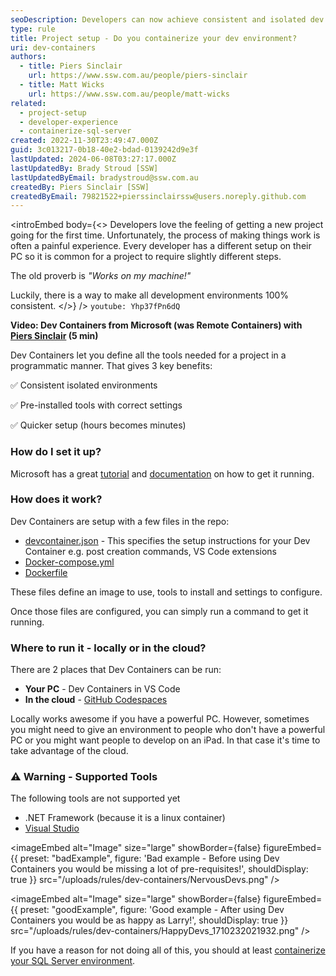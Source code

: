 ```yaml
---
seoDescription: Developers can now achieve consistent and isolated dev environments using Dev Containers from Microsoft, eliminating the "works on my machine" problem.
type: rule
title: Project setup - Do you containerize your dev environment?
uri: dev-containers
authors:
  - title: Piers Sinclair
    url: https://www.ssw.com.au/people/piers-sinclair
  - title: Matt Wicks
    url: https://www.ssw.com.au/people/matt-wicks
related:
  - project-setup
  - developer-experience
  - containerize-sql-server
created: 2022-11-30T23:49:47.000Z
guid: 3c013217-0b18-40e2-bdad-0139242d9e3f
lastUpdated: 2024-06-08T03:27:17.000Z
lastUpdatedBy: Brady Stroud [SSW]
lastUpdatedByEmail: bradystroud@ssw.com.au
createdBy: Piers Sinclair [SSW]
createdByEmail: 79821522+pierssinclairssw@users.noreply.github.com
---
```


<introEmbed
  body={<>
Developers love the feeling of getting a new project going for the first time. Unfortunately, the process of making things work is often a painful experience. Every developer has a different setup on their PC so it is common for a project to require slightly different steps.

The old proverb is _"Works on my machine!"_

Luckily, there is a way to make all development environments 100% consistent.
  </>}
/>
`youtube: Yhp37fPn6dQ`

**Video: Dev Containers from Microsoft (was Remote Containers) with [Piers Sinclair](https://ssw.com.au/people/piers-sinclair) (5 min)**

Dev Containers let you define all the tools needed for a project in a programmatic manner. That gives 3 key benefits:

✅ Consistent isolated environments

✅ Pre-installed tools with correct settings

✅ Quicker setup (hours becomes minutes)

### How do I set it up?

Microsoft has a great [tutorial](https://learn.microsoft.com/en-us/training/modules/use-docker-container-dev-env-vs-code/?WT.mc_id=AZ-MVP-33518) and [documentation](https://code.visualstudio.com/docs/devcontainers/containers) on how to get it running.

### How does it work?

Dev Containers are setup with a few files in the repo:

* [devcontainer.json](https://containers.dev/implementors/json_reference/) - This specifies the setup instructions for your Dev Container e.g. post creation commands, VS Code extensions
* [Docker-compose.yml](https://docs.docker.com/compose/compose-file/#compose-file-structure-and-examples)
* [Dockerfile](https://docs.docker.com/engine/reference/builder/)

These files define an image to use, tools to install and settings to configure.

Once those files are configured, you can simply run a command to get it running.

### Where to run it - locally or in the cloud?

There are 2 places that Dev Containers can be run:

* **Your PC** - Dev Containers in VS Code
* **In the cloud** - [GitHub Codespaces](https://github.com/features/codespaces)

Locally works awesome if you have a powerful PC. However, sometimes you might need to give an environment to people who don't have a powerful PC or you might want people to develop on an iPad. In that case it's time to take advantage of the cloud.

### ⚠️ Warning - Supported Tools

The following tools are not supported yet

* .NET Framework (because it is a linux container)
* [Visual Studio](https://containers.dev/supporting)

<imageEmbed
  alt="Image"
  size="large"
  showBorder={false}
  figureEmbed={{
    preset: "badExample",
    figure: 'Bad example - Before using Dev Containers you would be missing a lot of pre-requisites!',
    shouldDisplay: true
  }}
  src="/uploads/rules/dev-containers/NervousDevs.png"
/>

<imageEmbed
  alt="Image"
  size="large"
  showBorder={false}
  figureEmbed={{
    preset: "goodExample",
    figure: 'Good example - After using Dev Containers you would be as happy as Larry!',
    shouldDisplay: true
  }}
  src="/uploads/rules/dev-containers/HappyDevs_1710232021932.png"
/>

If you have a reason for not doing all of this, you should at least [containerize your SQL Server environment](/containerize-sql-server).
